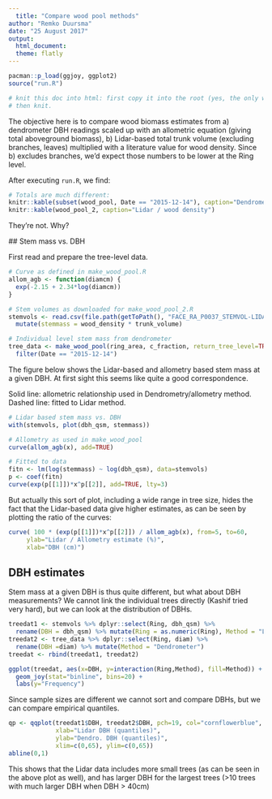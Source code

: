 ```yaml
---
  title: "Compare wood pool methods"
author: "Remko Duursma"
date: "25 August 2017"
output: 
  html_document:
  theme: flatly
---
```

  
  ```r
pacman::p_load(ggjoy, ggplot2)
source("run.R")

# knit this doc into html: first copy it into the root (yes, the only way I got this to work :(,
# then knit.
```

The objective here is to compare wood biomass estimates from a) dendrometer DBH readings scaled up with an allometric equation (giving total aboveground biomass), b) Lidar-based total trunk volume (excluding branches, leaves) multiplied with a literature value for wood density. Since b) excludes branches, we'd expect those numbers to be lower at the Ring level. 

After executing `run.R`, we find:

```r
# Totals are much different:
knitr::kable(subset(wood_pool, Date == "2015-12-14"), caption="Dendrometer / allometry")
knitr::kable(wood_pool_2, caption="Lidar / wood density")
```

They're not. Why?
  
  ## Stem mass vs. DBH
  
  First read and prepare the tree-level data.

```r
# Curve as defined in make_wood_pool.R
allom_agb <- function(diamcm) {
  exp(-2.15 + 2.34*log(diamcm))
}

# Stem volumes as downloaded for make_wood_pool_2.R
stemvols <- read.csv(file.path(getToPath(), "FACE_RA_P0037_STEMVOL-LIDAR_20150526_L2.csv")) %>%
  mutate(stemmass = wood_density * trunk_volume)

# Individual level stem mass from dendrometer
tree_data <- make_wood_pool(ring_area, c_fraction, return_tree_level=TRUE) %>%
  filter(Date == "2015-12-14")

```

The figure below shows the Lidar-based and allometry based stem mass at a given DBH. At first sight this seems like quite a good correspondence.

Solid line: allometric relationship used in Dendrometry/allometry method. Dashed line: fitted to Lidar method.

```r
# Lidar based stem mass vs. DBH
with(stemvols, plot(dbh_qsm, stemmass))

# Allometry as used in make_wood_pool
curve(allom_agb(x), add=TRUE)

# Fitted to data
fitn <- lm(log(stemmass) ~ log(dbh_qsm), data=stemvols)
p <- coef(fitn)
curve(exp(p[[1]])*x^p[[2]], add=TRUE, lty=3)
```

But actually this sort of plot, including a wide range in tree size, hides the fact that the Lidar-based data give higher estimates, as can be seen by plotting the ratio of the curves:
  
  ```r
curve( 100 * (exp(p[[1]])*x^p[[2]]) / allom_agb(x), from=5, to=60,
       ylab="Lidar / Allometry estimate (%)", 
       xlab="DBH (cm)")
```


## DBH estimates

Stem mass at a given DBH is thus quite different, but what about DBH measurements? We cannot link the individual trees directly (Kashif tried very hard), but we can look at the distribution of DBHs.

```r
treedat1 <- stemvols %>% dplyr::select(Ring, dbh_qsm) %>%
  rename(DBH = dbh_qsm) %>% mutate(Ring = as.numeric(Ring), Method = "Lidar")
treedat2 <- tree_data %>% dplyr::select(Ring, diam) %>%
  rename(DBH =diam) %>% mutate(Method = "Dendrometer")
treedat <- rbind(treedat1, treedat2)

ggplot(treedat, aes(x=DBH, y=interaction(Ring,Method), fill=Method)) + 
  geom_joy(stat="binline", bins=20) + 
  labs(y="Frequency")
```

Since sample sizes are different we cannot sort and compare DBHs, but we can compare empirical quantiles.

```r
qp <- qqplot(treedat1$DBH, treedat2$DBH, pch=19, col="cornflowerblue",
             xlab="Lidar DBH (quantiles)",
             ylab="Dendro. DBH (quantiles)",
             xlim=c(0,65), ylim=c(0,65))
abline(0,1)
```

This shows that the Lidar data includes more small trees (as can be seen in the above plot as well), and has larger DBH for the largest trees (>10 trees with much larger DBH when DBH > 40cm)







